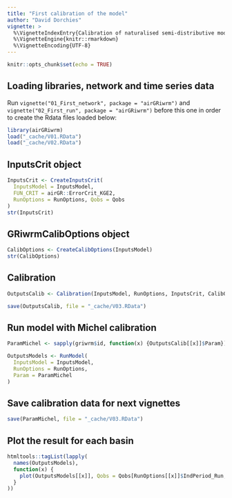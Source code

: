 ```yaml
---
title: "First calibration of the model"
author: "David Dorchies"
vignette: >
  %\VignetteIndexEntry{Calibration of naturalised semi-distributive model}
  %\VignetteEngine{knitr::rmarkdown}
  %\VignetteEncoding{UTF-8}
---
```


```r
knitr::opts_chunk$set(echo = TRUE)
```

## Loading libraries, network and time series data

Run `vignette("01_First_network", package = "airGRiwrm")` and `vignette("02_First_run", package = "airGRiwrm")` before this one in order to create the Rdata files loaded below:

```r
library(airGRiwrm)
load("_cache/V01.RData")
load("_cache/V02.RData")
```

## InputsCrit object

```r
InputsCrit <- CreateInputsCrit(
  InputsModel = InputsModel,
  FUN_CRIT = airGR::ErrorCrit_KGE2,
  RunOptions = RunOptions, Qobs = Qobs
)
str(InputsCrit)
```

## GRiwrmCalibOptions object

```r
CalibOptions <- CreateCalibOptions(InputsModel)
str(CalibOptions)
```

## Calibration

```r
OutputsCalib <- Calibration(InputsModel, RunOptions, InputsCrit, CalibOptions)
```

```r
save(OutputsCalib, file = "_cache/V03.RData")
```


## Run model with Michel calibration

```r
ParamMichel <- sapply(griwrm$id, function(x) {OutputsCalib[[x]]$Param})

OutputsModels <- RunModel(
  InputsModel = InputsModel,
  RunOptions = RunOptions,
  Param = ParamMichel
)
```

## Save calibration data for next vignettes

```r
save(ParamMichel, file = "_cache/V03.RData")
```


## Plot the result for each basin

```r
htmltools::tagList(lapply(
  names(OutputsModels),
  function(x) {
    plot(OutputsModels[[x]], Qobs = Qobs[RunOptions[[x]]$IndPeriod_Run,x] , main = x)
  }
))
```

